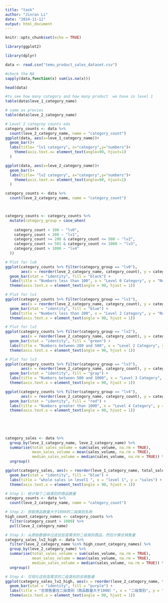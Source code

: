 ```yaml
---
title: "task"
author: "Jinran Li"
date: "2024-11-11"
output: html_document
---
```


```r
knitr::opts_chunk$set(echo = TRUE)

library(ggplot2)

library(dplyr)
```



```r
data <- read.csv("temu_product_sales_dataset.csv")
```


```r
#check the NA
sapply(data,function(x) sum(is.na(x)))
```
```r
head(data)
```

```r
#to see how many category and how many product  we have in level 1
table(data$leve_1_category_name)

```
```r
# same as previes
table(data$leve_2_category_name)
```
```r
# Level 2 categroy counts eda 
category_counts <- data %>%
  count(leve_2_category_name, name = "category_count")
ggplot(data, aes(x=leve_1_category_name))+
  geom_bar()+
  labs(title= "lv1 category", x="category",y="numbers")+
    theme(axis.text.x= element_text(angle=90, hjust=1)
  )

```

```r

ggplot(data, aes(x=leve_2_category_name))+
  geom_bar()+
  labs(title= "lv2 category", x="category",y="numbers")+
    theme(axis.text.x= element_text(angle=90, hjust=1)
  )

```

```r

category_counts <- data %>%
  count(leve_2_category_name, name = "category_count")



category_counts <- category_counts %>%
  mutate(category_group = case_when(
    
    category_count < 100 ~ "lv0",
    category_count < 200 ~ "lv1",
    category_count >= 200 & category_count <= 500 ~ "lv2",
    category_count >= 501 & category_count <= 1000 ~ "lv3",
    category_count > 1000 ~ "lv4"
  ))

# Plot for lv0
ggplot(category_counts %>% filter(category_group == "lv0"),
       aes(x = reorder(leve_2_category_name, category_count), y = category_count)) +
  geom_bar(stat = "identity", fill = "black") +
  labs(title = "Numbers less than 100", x = "Level 0 Category", y = "Numbers") +
  theme(axis.text.x = element_text(angle = 90, hjust = 1))

# Plot for lv1
ggplot(category_counts %>% filter(category_group == "lv1"),
       aes(x = reorder(leve_2_category_name, category_count), y = category_count)) +
  geom_bar(stat = "identity", fill = "blue") +
  labs(title = "Numbers less than 200", x = "Level 2 Category", y = "Numbers") +
  theme(axis.text.x = element_text(angle = 90, hjust = 1))

# Plot for lv2
ggplot(category_counts %>% filter(category_group == "lv2"),
       aes(x = reorder(leve_2_category_name, category_count), y = category_count)) +
  geom_bar(stat = "identity", fill = "green") +
  labs(title = "Numbers between 200 and 500", x = "Level 2 Category", y = "Numbers") +
  theme(axis.text.x = element_text(angle = 90, hjust = 1))

# Plot for lv3
ggplot(category_counts %>% filter(category_group == "lv3"),
       aes(x = reorder(leve_2_category_name, category_count), y = category_count)) +
  geom_bar(stat = "identity", fill = "gray") +
  labs(title = "Numbers between 500 and 1000", x = "Level 3 Category", y = "Numbers") +
  theme(axis.text.x = element_text(angle = 90, hjust = 1))

ggplot(category_counts %>% filter(category_group == "lv4"),
       aes(x = reorder(leve_2_category_name, category_count), y = category_count)) +
  geom_bar(stat = "identity", fill = "red") +
  labs(title = "Numbers greater than 1000", x = "Level 4 Category", y = "Numbers") +
  theme(axis.text.x = element_text(angle = 90, hjust = 1))
        
       
       
       
```


```r
category_sales <- data %>%
  group_by(leve_1_category_name, leve_2_category_name) %>%
  summarise(total_sales_volume = sum(sales_volume, na.rm = TRUE),
            mean_sales_volume = mean(sales_volume, na.rm = TRUE),
            median_sales_volume = median(sales_volume, na.rm = TRUE)) %>%
  ungroup()

ggplot(category_sales, aes(x = reorder(leve_1_category_name, total_sales_volume), y = total_sales_volume)) +
  geom_bar(stat = "identity", fill = "blue") +
  labs(title = "whole sales in level1 ", x = "level 1", y = "sales") +
  theme(axis.text.x = element_text(angle = 90, hjust = 1))
```
```r
# Step 1: 统计每个二级类别的商品数量
category_counts <- data %>%
  count(leve_2_category_name, name = "category_count")

# Step 2: 获取商品数量大于1000的二级类别名称
high_count_category_names <- category_counts %>%
  filter(category_count > 1000) %>%
  pull(leve_2_category_name)

# Step 3: 从原始数据中过滤这些高需求的二级类别商品，然后计算总销售量
category_sales_lv2_high <- data %>%
  filter(leve_2_category_name %in% high_count_category_names) %>%
  group_by(leve_2_category_name) %>%
  summarise(total_sales_volume = sum(sales_volume, na.rm = TRUE),
            mean_sales_volume = mean(sales_volume, na.rm = TRUE),
            median_sales_volume = median(sales_volume, na.rm = TRUE)) %>%
  ungroup()

# Step 4: 可视化这些高需求的二级类别的总销售量
ggplot(category_sales_lv2_high, aes(x = reorder(leve_2_category_name, total_sales_volume), y = total_sales_volume)) +
  geom_bar(stat = "identity", fill = "purple") +
  labs(title = "总销售量在二级类别（商品数量大于1000）", x = "二级类别", y = "总销售量") +
  theme(axis.text.x = element_text(angle = 90, hjust = 1))

```

```r

```



